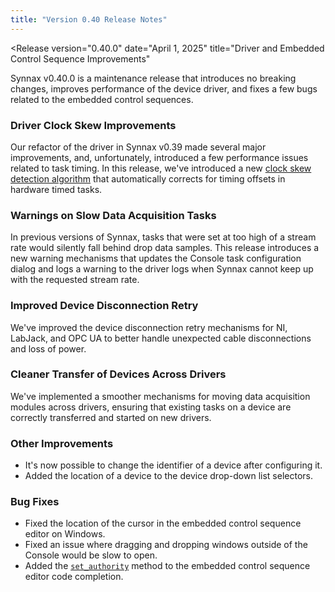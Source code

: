 ```yaml
---
title: "Version 0.40 Release Notes"
---
```



<Release
    version="0.40.0"
    date="April 1, 2025"
    title="Driver and Embedded Control Sequence Improvements"
>

Synnax v0.40.0 is a maintenance release that introduces no breaking changes, improves
performance of the device driver, and fixes a few bugs related to the embedded control
sequences.

### Driver Clock Skew Improvements

Our refactor of the driver in Synnax v0.39 made several major improvements, and,
unfortunately, introduced a few performance issues related to task timing. In this
release, we've introduced a new [clock skew detection
algorithm](/reference/device-drivers/timing) that automatically corrects for timing
offsets in hardware timed tasks.

### Warnings on Slow Data Acquisition Tasks

In previous versions of Synnax, tasks that were set at too high of a stream rate would
silently fall behind drop data samples. This release introduces a new warning mechanisms
that updates the Console task configuration dialog and logs a warning to the driver logs
when Synnax cannot keep up with the requested stream rate.

### Improved Device Disconnection Retry

We've improved the device disconnection retry mechanisms for NI, LabJack, and OPC UA to
better handle unexpected cable disconnections and loss of power.

### Cleaner Transfer of Devices Across Drivers

We've implemented a smoother mechanisms for moving data acquisition modules across
drivers, ensuring that existing tasks on a device are correctly transferred and started
on new drivers.

### Other Improvements

- It's now possible to change the identifier of a device after configuring it.
- Added the location of a device to the device drop-down list selectors.

### Bug Fixes

- Fixed the location of the cursor in the embedded control sequence editor on Windows.
- Fixed an issue where dragging and dropping windows outside of the Console would be
  slow to open.
- Added the [`set_authority`](/reference/control/embedded/reference#control-authority)
  method to the embedded control sequence editor code completion.

</Release>
